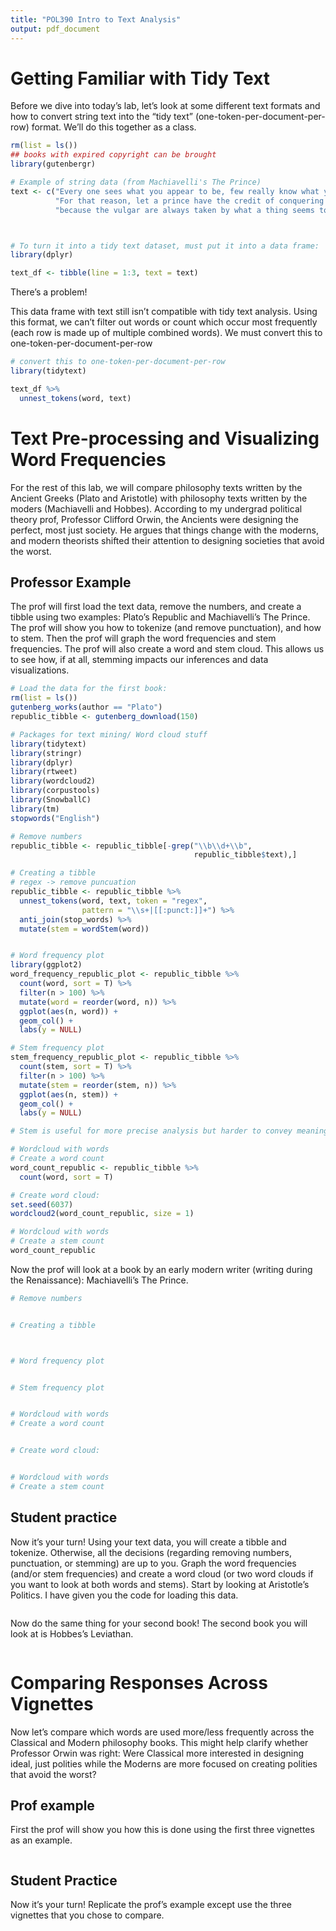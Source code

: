 ```yaml
---
title: "POL390 Intro to Text Analysis"
output: pdf_document
---
```

# Getting Familiar with Tidy Text

Before we dive into today's lab, let's look at some different text formats and how to convert string text into the "tidy text" (one-token-per-document-per-row) format. We'll do this together as a class. 

```r
rm(list = ls())
## books with expired copyright can be brought 
library(gutenbergr)

# Example of string data (from Machiavelli's The Prince)
text <- c("Every one sees what you appear to be, few really know what you are, and those few dare not oppose themselves to the opinion of the many, who have the majesty of the state to defend them...",
          "For that reason, let a prince have the credit of conquering and holding his state, the means will always be considered honest, and he will be praised by everybody;",
          "because the vulgar are always taken by what a thing seems to be and by what comes of it")



# To turn it into a tidy text dataset, must put it into a data frame:
library(dplyr)

text_df <- tibble(line = 1:3, text = text)

```

There's a problem! 

This data frame with text still isn't compatible with tidy text analysis. Using this format, we can’t filter out words or count which occur most frequently (each row is made up of multiple combined words). We must convert this to one-token-per-document-per-row

```r

# convert this to one-token-per-document-per-row
library(tidytext)

text_df %>% 
  unnest_tokens(word, text)
```


# Text Pre-processing and Visualizing Word Frequencies

For the rest of this lab, we will compare philosophy texts written by the Ancient Greeks (Plato and Aristotle) with philosophy texts written by the moders (Machiavelli and Hobbes). According to my undergrad political theory prof, Professor Clifford Orwin, the Ancients were designing the perfect, most just society. He argues that things change with the moderns, and modern theorists shifted their attention to designing societies that avoid the worst.


## Professor Example
The prof will first load the text data, remove the numbers, and create a tibble using two examples: Plato's Republic and Machiavelli's The Prince. The prof will show you how to tokenize (and remove punctuation), and how to stem. Then the prof will graph the word frequencies and stem frequencies. The prof will also create a word and stem cloud. This allows us to see how, if at all, stemming impacts our inferences and data visualizations.

```r

# Load the data for the first book:
rm(list = ls())
gutenberg_works(author == "Plato")
republic_tibble <- gutenberg_download(150)

# Packages for text mining/ Word cloud stuff
library(tidytext)
library(stringr)
library(dplyr)
library(rtweet)
library(wordcloud2)
library(corpustools)
library(SnowballC)
library(tm)
stopwords("English")

# Remove numbers
republic_tibble <- republic_tibble[-grep("\\b\\d+\\b",
                                         republic_tibble$text),]

# Creating a tibble 
# regex -> remove puncuation
republic_tibble <- republic_tibble %>% 
  unnest_tokens(word, text, token = "regex",
                pattern = "\\s+|[[:punct:]]+") %>% 
  anti_join(stop_words) %>% 
  mutate(stem = wordStem(word))


# Word frequency plot
library(ggplot2)
word_frequency_republic_plot <- republic_tibble %>% 
  count(word, sort = T) %>% 
  filter(n > 100) %>% 
  mutate(word = reorder(word, n)) %>% 
  ggplot(aes(n, word)) +
  geom_col() +
  labs(y = NULL)

# Stem frequency plot
stem_frequency_republic_plot <- republic_tibble %>% 
  count(stem, sort = T) %>% 
  filter(n > 100) %>% 
  mutate(stem = reorder(stem, n)) %>% 
  ggplot(aes(n, stem)) +
  geom_col() +
  labs(y = NULL)

# Stem is useful for more precise analysis but harder to convey meaning to audiences

# Wordcloud with words
# Create a word count
word_count_republic <- republic_tibble %>% 
  count(word, sort = T)

# Create word cloud:
set.seed(6037)
wordcloud2(word_count_republic, size = 1)

# Wordcloud with words
# Create a stem count
word_count_republic


```

Now the prof will look at a book by an early modern writer (writing during the Renaissance): Machiavelli's The Prince.

```r



# Remove numbers


# Creating a tibble 



# Word frequency plot


# Stem frequency plot


# Wordcloud with words
# Create a word count


# Create word cloud:


# Wordcloud with words
# Create a stem count

```


## Student practice
Now it's your turn! Using your text data, you will create a tibble  and tokenize. Otherwise, all the decisions (regarding removing numbers, punctuation, or stemming) are up to you. Graph the word frequencies (and/or stem frequencies) and create a word cloud (or two word clouds if you want to look at both words and stems). Start by looking at Aristotle's Politics. I have given you the code for loading this data.

```r



```

Now do the same thing for your second book! The second book you will look at is Hobbes's Leviathan.

```r


```


# Comparing Responses Across Vignettes
Now let's compare which words are used more/less frequently across the Classical and Modern philosophy books. This might help clarify whether Professor Orwin was right: Were Classical more interested in designing ideal, just polities while the Moderns are more focused on creating polities that avoid the worst? 

## Prof example
First the prof will show you how this is done using the first three vignettes as an example.
```r


```

## Student Practice
Now it's your turn! Replicate the prof's example except use the three vignettes that you chose to compare.
```r


```
